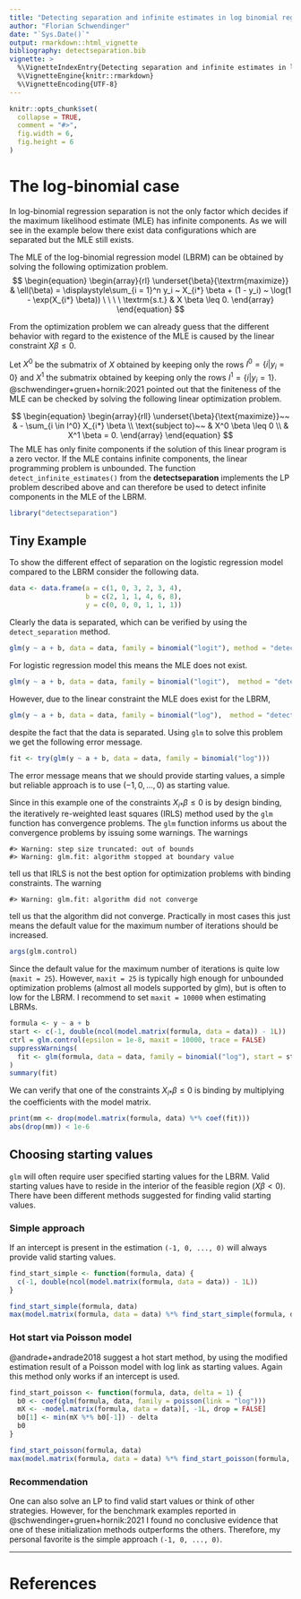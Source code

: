 ```yaml
---
title: "Detecting separation and infinite estimates in log binomial regression"
author: "Florian Schwendinger"
date: "`Sys.Date()`"
output: rmarkdown::html_vignette
bibliography: detectseparation.bib
vignette: >
  %\VignetteIndexEntry{Detecting separation and infinite estimates in log binomial regression}
  %\VignetteEngine{knitr::rmarkdown}
  %\VignetteEncoding{UTF-8}
---
```


```r
knitr::opts_chunk$set(
  collapse = TRUE,
  comment = "#>",
  fig.width = 6,
  fig.height = 6
)
```


# The log-binomial case
In log-binomial regression separation is not the only factor which
decides if the maximum likelihood estimate (MLE) has infinite components.
As we will see in the example below there exist data configurations
which are separated but the MLE still exists.

The MLE of the log-binomial regression model (LBRM) can be obtained by solving
the following optimization problem.
$$
\begin{equation}
    \begin{array}{rl}
    \underset{\beta}{\textrm{maximize}} &
    \ell(\beta) = \displaystyle\sum_{i = 1}^n y_i ~ X_{i*} \beta + (1 - y_i) ~  \log(1 - \exp(X_{i*} \beta)) \ \ \ \
    \textrm{s.t.} &
    X \beta \leq 0.
    \end{array}
\end{equation}
$$

From the optimization problem we can already guess that the different behavior 
with regard to the existence of the MLE is caused by the linear constraint
$X \beta \leq 0$.


Let $X^0$ be the submatrix of $X$ obtained by keeping only the rows
$I^0 = \{i|y_i = 0\}$ and $X^1$ the submatrix obtained by keeping only
the rows $I^1 = \{i|y_i = 1\}$.
@schwendinger+gruen+hornik:2021 pointed out that the finiteness of the MLE 
can be checked by solving the following linear optimization problem.

$$
\begin{equation}
\begin{array}{rll}
  \underset{\beta}{\text{maximize}}~~  &
    - \sum_{i \in I^0} X_{i*} \beta \\
  \text{subject to}~~  &
    X^0 \beta \leq 0 \\
  & X^1 \beta = 0.
\end{array}
\end{equation}
$$
The MLE has only finite components if the solution of this linear program is a
zero vector. If the MLE contains infinite components, the linear programming problem
is unbounded. The function `detect_infinite_estimates()` from the **detectseparation** 
implements the LP problem described above and can therefore be used to detect
infinite components in the MLE of the LBRM. 

```r
library("detectseparation")
```

## Tiny Example
To show the different effect of separation on the logistic regression model
compared to the LBRM consider the following data.
```r
data <- data.frame(a = c(1, 0, 3, 2, 3, 4), 
                   b = c(2, 1, 1, 4, 6, 8),
                   y = c(0, 0, 0, 1, 1, 1))
```

Clearly the data is separated, which can be verified by using the `detect_separation`
method.

```r
glm(y ~ a + b, data = data, family = binomial("logit"), method = "detect_separation")
```

For logistic regression model this means the MLE does not exist.

```r
glm(y ~ a + b, data = data, family = binomial("logit"),  method = "detect_infinite_estimates")
```

However, due to the linear constraint the MLE does exist for the LBRM,

```r
glm(y ~ a + b, data = data, family = binomial("log"),  method = "detect_infinite_estimates")
```

despite the fact that the data is separated.
Using `glm` to solve this problem we get the following error message.

```r
fit <- try(glm(y ~ a + b, data = data, family = binomial("log")))
```

The error message means that we should provide starting values, a simple
but reliable approach is to use $(-1, 0, ..., 0)$ as starting value.

Since in this example one of the constraints $X_{i*} \beta \leq 0$
is by design binding, the iteratively re-weighted least squares (IRLS)
method used by the `glm` function has convergence problems.
The `glm` function informs us about the convergence problems by
issuing some warnings. The warnings 

```
#> Warning: step size truncated: out of bounds
#> Warning: glm.fit: algorithm stopped at boundary value
```

tell us that IRLS is not the best option for optimization problems with binding constraints.
The warning 

```
#> Warning: glm.fit: algorithm did not converge
```

tell us that the algorithm did not converge. Practically in most cases this just means
the default value for the maximum number of iterations should be increased.


```r
args(glm.control)
```
Since the default value for the maximum number of iterations is quite low (`maxit = 25`).
However, `maxit = 25` is typically high enough for unbounded optimization problems 
(almost all models supported by glm), but is often to low for the LBRM.
I recommend to set `maxit = 10000` when estimating LBRMs.


```r
formula <- y ~ a + b
start <- c(-1, double(ncol(model.matrix(formula, data = data)) - 1L))
ctrl = glm.control(epsilon = 1e-8, maxit = 10000, trace = FALSE)
suppressWarnings(
  fit <- glm(formula, data = data, family = binomial("log"), start = start, control = ctrl)
)
summary(fit)
```

We can verify that one of the constraints $X_{i*} \beta \leq 0$ is binding by multiplying the
coefficients with the model matrix.
```r
print(mm <- drop(model.matrix(formula, data) %*% coef(fit)))
abs(drop(mm)) < 1e-6
```

## Choosing starting values
`glm` will often require user specified starting values for the LBRM. Valid starting values
have to reside in the interior of the feasible region ($X \beta < 0$).
There have been different methods suggested for finding valid starting values.

### Simple approach
If an intercept is present in the estimation `(-1, 0, ..., 0)` will always provide 
valid starting values.
```r
find_start_simple <- function(formula, data) {
  c(-1, double(ncol(model.matrix(formula, data = data)) - 1L))  
}

find_start_simple(formula, data)
max(model.matrix(formula, data = data) %*% find_start_simple(formula, data))
```

### Hot start via Poisson model
@andrade+andrade2018 suggest a hot start method, by using the modified estimation result
of a Poisson model with log link as starting values. Again this method only works if an
intercept is used.
```r
find_start_poisson <- function(formula, data, delta = 1) {
  b0 <- coef(glm(formula, data, family = poisson(link = "log")))
  mX <- -model.matrix(formula, data = data)[, -1L, drop = FALSE]
  b0[1] <- min(mX %*% b0[-1]) - delta
  b0
}

find_start_poisson(formula, data)
max(model.matrix(formula, data = data) %*% find_start_poisson(formula, data))
```

### Recommendation
One can also solve an LP to find valid start values or think of other strategies.
However, for the benchmark examples reported in @schwendinger+gruen+hornik:2021
I found no conclusive evidence that one of these initialization methods outperforms
the others. Therefore, my personal favorite is the simple approach `(-1, 0, ..., 0)`.


---

# References
